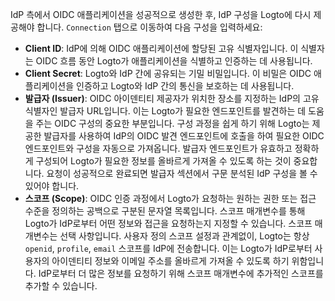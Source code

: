 IdP 측에서 OIDC 애플리케이션을 성공적으로 생성한 후, IdP 구성을 Logto에 다시 제공해야 합니다. `Connection` 탭으로 이동하여 다음 구성을 입력하세요:

- **Client ID**: IdP에 의해 OIDC 애플리케이션에 할당된 고유 식별자입니다. 이 식별자는 OIDC 흐름 동안 Logto가 애플리케이션을 식별하고 인증하는 데 사용됩니다.
- **Client Secret**: Logto와 IdP 간에 공유되는 기밀 비밀입니다. 이 비밀은 OIDC 애플리케이션을 인증하고 Logto와 IdP 간의 통신을 보호하는 데 사용됩니다.
- **발급자 (Issuer)**: OIDC 아이덴티티 제공자가 위치한 장소를 지정하는 IdP의 고유 식별자인 발급자 URL입니다. 이는 Logto가 필요한 엔드포인트를 발견하는 데 도움을 주는 OIDC 구성의 중요한 부분입니다.
  구성 과정을 쉽게 하기 위해 Logto는 제공한 발급자를 사용하여 IdP의 OIDC 발견 엔드포인트에 호출을 하여 필요한 OIDC 엔드포인트와 구성을 자동으로 가져옵니다. 발급자 엔드포인트가 유효하고 정확하게 구성되어 Logto가 필요한 정보를 올바르게 가져올 수 있도록 하는 것이 중요합니다.
  요청이 성공적으로 완료되면 발급자 섹션에서 구문 분석된 IdP 구성을 볼 수 있어야 합니다.
- **스코프 (Scope)**: OIDC 인증 과정에서 Logto가 요청하는 원하는 권한 또는 접근 수준을 정의하는 공백으로 구분된 문자열 목록입니다. 스코프 매개변수를 통해 Logto가 IdP로부터 어떤 정보와 접근을 요청하는지 지정할 수 있습니다.
  스코프 매개변수는 선택 사항입니다. 사용자 정의 스코프 설정과 관계없이, Logto는 항상 `openid`, `profile`, `email` 스코프를 IdP에 전송합니다.
  이는 Logto가 IdP로부터 사용자의 아이덴티티 정보와 이메일 주소를 올바르게 가져올 수 있도록 하기 위함입니다. IdP로부터 더 많은 정보를 요청하기 위해 스코프 매개변수에 추가적인 스코프를 추가할 수 있습니다.
